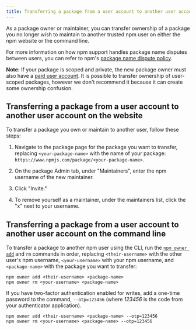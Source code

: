 ```yaml
---
title: Transferring a package from a user account to another user account
---
```


As a package owner or maintainer, you can transfer ownership of a package you no longer wish to maintain to another trusted npm user on either the npm website or the command line.

For more information on how npm support handles package name disputes between users, you can refer to npm's [package name dispute policy][dispute-policy].

<Note>

**Note:** If your package is scoped and private, the new package owner must also have a [paid user account](https://www.npmjs.com/pricing). It is possible to transfer ownership of user-scoped packages, however we don't recommend it because it can create some ownership confusion.

</Note>

## Transferring a package from a user account to another user account on the website

To transfer a package you own or maintain to another user, follow these steps:  

1. Navigate to the package page for the package you want to transfer, replacing `<your-package-name>` with the name of your package:
`https://www.npmjs.com/package/<your-package-name>`.

2. On the package Admin tab, under "Maintainers", enter the npm username of the new maintainer.

   <Screenshot src="/packages-and-modules/updating-and-managing-your-published-packages/package-maintainer-invite.png" alt="Screenshot showing text field to invite maintainers" />

3. Click "Invite."

4. To remove yourself as a maintainer, under the maintainers list, click the "x" next to your username.

   <Screenshot src="/packages-and-modules/updating-and-managing-your-published-packages/package-maintainer-list.png" alt="Screenshot showing maintainer list" />

## Transferring a package from a user account to another user account on the command line

To transfer a package to another npm user using the CLI, run the [`npm owner add`][npm-owner] and `rm` commands in order, replacing `<their-username>` with the other user's npm username, `<your-username>` with your npm username, and `<package-name>` with the package you want to transfer:

```
npm owner add <their-username> <package-name>
npm owner rm <your-username> <package-name>
```

If you have two-factor authentication enabled for writes, add a one-time password to the command, `--otp=123456` (where *123456* is the code from your authenticator application).

```
npm owner add <their-username> <package-name> --otp=123456
npm owner rm <your-username> <package-name> --otp=123456
```

[dispute-policy]: https://www.npmjs.com/policies/disputes
[npm-owner]: cli/owner
